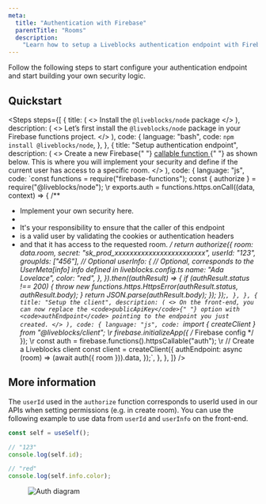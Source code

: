```yaml
---
meta:
  title: "Authentication with Firebase"
  parentTitle: "Rooms"
  description:
    "Learn how to setup a Liveblocks authentication endpoint with Firebase"
---
```


Follow the following steps to start configure your authentication endpoint and
start building your own security logic.

## Quickstart

<Steps
  steps={[
    {
      title: (
        <>
          Install the <code>@liveblocks/node</code> package
        </>
      ),
      description: (
        <>
          Let’s first install the <code>@liveblocks/node</code> package in your
          Firebase functions project.
        </>
      ),
      code: {
        language: "bash",
        code: `npm install @liveblocks/node`,
      },
    },
    {
      title: "Setup authentication endpoint",
      description: (
        <>
          Create a new Firebase{" "}
          <a href="https://firebase.google.com/docs/functions/callable">
            callable function
          </a>{" "}
          as shown below. This is where you will implement your security and
          define if the current user has access to a specific room.
        </>
      ),
      code: {
        language: "js",
        code: `const functions = require("firebase-functions");
const { authorize } = require("@liveblocks/node");
\r
exports.auth = functions.https.onCall((data, context) => {
  /**
   * Implement your own security here.
   *
   * It's your responsibility to ensure that the caller of this endpoint
   * is a valid user by validating the cookies or authentication headers
   * and that it has access to the requested room.
   */
  return authorize({
    room: data.room,
    secret: "sk_prod_xxxxxxxxxxxxxxxxxxxxxxxx",
    userId: "123",
    groupIds: ["456"], // Optional
    userInfo: {
      // Optional, corresponds to the UserMeta[info] info defined in liveblocks.config.ts
      name: "Ada Lovelace",
      color: "red",
    },
  }).then((authResult) => {
    if (authResult.status !== 200) {
      throw new functions.https.HttpsError(authResult.status, authResult.body);
    }
    return JSON.parse(authResult.body);
  });
});`,
      },
    },
    {
      title: "Setup the client",
      description: (
        <>
          On the front-end, you can now replace the <code>publicApiKey</code>{" "}
          option with <code>authEndpoint</code> pointing to the endpoint you
          just created.
        </>
      ),
      code: {
        language: "js",
        code: `import { createClient } from "@liveblocks/client";
\r
firebase.initializeApp({
  /* Firebase config */
});
\r
const auth = firebase.functions().httpsCallable("auth");
\r
// Create a Liveblocks client
const client = createClient({
  authEndpoint: async (room) => (await auth({ room })).data,
});`,
      },
    },
  ]}
/>

## More information

The `userId` used in the `authorize` function corresponds to userId used in our
APIs when setting permissions (e.g. in create room). You can use the following
example to use data from `userId` and `userInfo` on the front-end.

```ts
const self = useSelf();

// "123"
console.log(self.id);

// "red"
console.log(self.info.color);
```

<Figure highlight={false}>
  <Image
    src="/assets/auth-diagram.png"
    alt="Auth diagram"
    width={768}
    width={576}
  />
</Figure>
